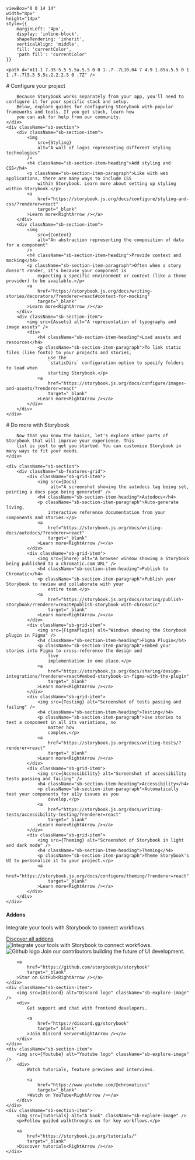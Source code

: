 
    viewBox="0 0 14 14"
    width="8px"
    height="14px"
    style={{
        marginLeft: '4px',
        display: 'inline-block',
        shapeRendering: 'inherit',
        verticalAlign: 'middle',
        fill: 'currentColor',
        'path fill': 'currentColor'
    }}
>
    <path d="m11.1 7.35-5.5 5.5a.5.5 0 0 1-.7-.7L10.04 7 4.9 1.85a.5.5 0 1 1 .7-.7l5.5 5.5c.2.2.2.5 0 .7Z" />
</svg>

<Meta title="Configure your project" />

<div className="sb-container">
    <div className='sb-section-title'>
        # Configure your project

        Because Storybook works separately from your app, you'll need to configure it for your specific stack and setup.
        Below, explore guides for configuring Storybook with popular frameworks and tools. If you get stuck, learn how
        you can ask for help from our community.
    </div>
    <div className="sb-section">
        <div className="sb-section-item">
            <img
                src={Styling}
                alt="A wall of logos representing different styling technologies"
            />
            <h4 className="sb-section-item-heading">Add styling and CSS</h4>
            <p className="sb-section-item-paragraph">Like with web applications, there are many ways to include CSS
                within Storybook. Learn more about setting up styling within Storybook.</p>
            <a
                href="https://storybook.js.org/docs/configure/styling-and-css/?renderer=react"
                target="_blank"
            >Learn more<RightArrow /></a>
        </div>
        <div className="sb-section-item">
            <img
                src={Context}
                alt="An abstraction representing the composition of data for a component"
            />
            <h4 className="sb-section-item-heading">Provide context and mocking</h4>
            <p className="sb-section-item-paragraph">Often when a story doesn't render, it's because your component is
                expecting a specific environment or context (like a theme provider) to be available.</p>
            <a
                href="https://storybook.js.org/docs/writing-stories/decorators/?renderer=react#context-for-mocking"
                target="_blank"
            >Learn more<RightArrow /></a>
        </div>
        <div className="sb-section-item">
            <img src={Assets} alt="A representation of typography and image assets" />
            <div>
                <h4 className="sb-section-item-heading">Load assets and resources</h4>
                <p className="sb-section-item-paragraph">To link static files (like fonts) to your projects and stories,
                    use the
                    `staticDirs` configuration option to specify folders to load when
                    starting Storybook.</p>
                <a
                    href="https://storybook.js.org/docs/configure/images-and-assets/?renderer=react"
                    target="_blank"
                >Learn more<RightArrow /></a>
            </div>
        </div>
    </div>
</div>
<div className="sb-container">
    <div className='sb-section-title'>
        # Do more with Storybook

        Now that you know the basics, let's explore other parts of Storybook that will improve your experience. This
        list is just to get you started. You can customise Storybook in many ways to fit your needs.
    </div>

    <div className="sb-section">
        <div className="sb-features-grid">
            <div className="sb-grid-item">
                <img src={Docs}
                     alt="A screenshot showing the autodocs tag being set, pointing a docs page being generated" />
                <h4 className="sb-section-item-heading">Autodocs</h4>
                <p className="sb-section-item-paragraph">Auto-generate living,
                    interactive reference documentation from your components and stories.</p>
                <a
                    href="https://storybook.js.org/docs/writing-docs/autodocs/?renderer=react"
                    target="_blank"
                >Learn more<RightArrow /></a>
            </div>
            <div className="sb-grid-item">
                <img src={Share} alt="A browser window showing a Storybook being published to a chromatic.com URL" />
                <h4 className="sb-section-item-heading">Publish to Chromatic</h4>
                <p className="sb-section-item-paragraph">Publish your Storybook to review and collaborate with your
                    entire team.</p>
                <a
                    href="https://storybook.js.org/docs/sharing/publish-storybook/?renderer=react#publish-storybook-with-chromatic"
                    target="_blank"
                >Learn more<RightArrow /></a>
            </div>
            <div className="sb-grid-item">
                <img src={FigmaPlugin} alt="Windows showing the Storybook plugin in Figma" />
                <h4 className="sb-section-item-heading">Figma Plugin</h4>
                <p className="sb-section-item-paragraph">Embed your stories into Figma to cross-reference the design and
                    live
                    implementation in one place.</p>
                <a
                    href="https://storybook.js.org/docs/sharing/design-integrations/?renderer=react#embed-storybook-in-figma-with-the-plugin"
                    target="_blank"
                >Learn more<RightArrow /></a>
            </div>
            <div className="sb-grid-item">
                <img src={Testing} alt="Screenshot of tests passing and failing" />
                <h4 className="sb-section-item-heading">Testing</h4>
                <p className="sb-section-item-paragraph">Use stories to test a component in all its variations, no
                    matter how
                    complex.</p>
                <a
                    href="https://storybook.js.org/docs/writing-tests/?renderer=react"
                    target="_blank"
                >Learn more<RightArrow /></a>
            </div>
            <div className="sb-grid-item">
                <img src={Accessibility} alt="Screenshot of accessibility tests passing and failing" />
                <h4 className="sb-section-item-heading">Accessibility</h4>
                <p className="sb-section-item-paragraph">Automatically test your components for a11y issues as you
                    develop.</p>
                <a
                    href="https://storybook.js.org/docs/writing-tests/accessibility-testing/?renderer=react"
                    target="_blank"
                >Learn more<RightArrow /></a>
            </div>
            <div className="sb-grid-item">
                <img src={Theming} alt="Screenshot of Storybook in light and dark mode" />
                <h4 className="sb-section-item-heading">Theming</h4>
                <p className="sb-section-item-paragraph">Theme Storybook's UI to personalize it to your project.</p>
                <a
                    href="https://storybook.js.org/docs/configure/theming/?renderer=react"
                    target="_blank"
                >Learn more<RightArrow /></a>
            </div>
        </div>
    </div>
</div>
<div className='sb-addon'>
    <div className='sb-addon-text'>
        <h4>Addons</h4>
        <p className="sb-section-item-paragraph">Integrate your tools with Storybook to connect workflows.</p>
        <a
            href="https://storybook.js.org/addons/"
            target="_blank"
        >Discover all addons<RightArrow /></a>
    </div>
    <div className='sb-addon-img'>
        <img src={AddonLibrary} alt="Integrate your tools with Storybook to connect workflows." />
    </div>
</div>

<div className="sb-section sb-socials">
    <div className="sb-section-item">
        <img src={Github} alt="Github logo" className="sb-explore-image" />
        Join our contributors building the future of UI development.

        <a
            href="https://github.com/storybookjs/storybook"
            target="_blank"
        >Star on GitHub<RightArrow /></a>
    </div>
    <div className="sb-section-item">
        <img src={Discord} alt="Discord logo" className="sb-explore-image" />
        <div>
            Get support and chat with frontend developers.

            <a
                href="https://discord.gg/storybook"
                target="_blank"
            >Join Discord server<RightArrow /></a>
        </div>
    </div>
    <div className="sb-section-item">
        <img src={Youtube} alt="Youtube logo" className="sb-explore-image" />
        <div>
            Watch tutorials, feature previews and interviews.

            <a
                href="https://www.youtube.com/@chromaticui"
                target="_blank"
            >Watch on YouTube<RightArrow /></a>
        </div>
    </div>
    <div className="sb-section-item">
        <img src={Tutorials} alt="A book" className="sb-explore-image" />
        <p>Follow guided walkthroughs on for key workflows.</p>

        <a
            href="https://storybook.js.org/tutorials/"
            target="_blank"
        >Discover tutorials<RightArrow /></a>
    </div>
</div>

<style>
    {`
  .sb-container {
    margin-bottom: 48px;
  }

                      .sb-section {
                        width: 100%;
                        display: flex;
                        flex-direction: row;
                        gap: 20px;
                      }

                      img {
                        object-fit: cover;
                      }

                      .sb-section-title {
                        margin-bottom: 32px;
                      }

                      .sb-section a:not(h1 a, h2 a, h3 a) {
                        font-size: 14px;
                      }

                      .sb-section-item, .sb-grid-item {
                        flex: 1;
                        display: flex;
                        flex-direction: column;
                      }

                      .sb-section-item-heading {
                        padding-top: 20px !important;
                        padding-bottom: 5px !important;
                        margin: 0 !important;
                      }
                      .sb-section-item-paragraph {
                        margin: 0;
                        padding-bottom: 10px;
                      }

                      .sb-chevron {
                        margin-left: 5px;
                      }

                      .sb-features-grid {
                        display: grid;
                        grid-template-columns: repeat(2, 1fr);
                        grid-gap: 32px 20px;
                      }

                      .sb-socials {
                        display: grid;
                        grid-template-columns: repeat(4, 1fr);
                      }

                      .sb-socials p {
                        margin-bottom: 10px;
                      }

                      .sb-explore-image {
                        max-height: 32px;
                        align-self: flex-start;
                      }

                      .sb-addon {
                        width: 100%;
                        display: flex;
                        align-items: center;
                        position: relative;
                        background-color: #EEF3F8;
                        border-radius: 5px;
                        border: 1px solid rgba(0, 0, 0, 0.05);
                        background: #EEF3F8;
                        height: 180px;
                        margin-bottom: 48px;
                        overflow: hidden;
                      }

                      .sb-addon-text {
                        padding-left: 48px;
                        max-width: 240px;
                      }

                      .sb-addon-text h4 {
                        padding-top: 0px;
                      }

                      .sb-addon-img {
                        position: absolute;
                        left: 345px;
                        top: 0;
                        height: 100%;
                        width: 200%;
                        overflow: hidden;
                      }

                      .sb-addon-img img {
                        width: 650px;
                        transform: rotate(-15deg);
                        margin-left: 40px;
                        margin-top: -72px;
                        box-shadow: 0 0 1px rgba(255, 255, 255, 0);
                        backface-visibility: hidden;
                      }

                      @media screen and (max-width: 800px) {
                        .sb-addon-img {
                          left: 300px;
                        }
                      }

                      @media screen and (max-width: 600px) {
                        .sb-section {
                          flex-direction: column;
                        }

                        .sb-features-grid {
                          grid-template-columns: repeat(1, 1fr);
                        }

                        .sb-socials {
                          grid-template-columns: repeat(2, 1fr);
                        }

                        .sb-addon {
                          height: 280px;
                          align-items: flex-start;
                          padding-top: 32px;
                          overflow: hidden;
                        }

                        .sb-addon-text {
                          padding-left: 24px;
                        }

                        .sb-addon-img {
                          right: 0;
                          left: 0;
                          top: 130px;
                          bottom: 0;
                          overflow: hidden;
                          height: auto;
                          width: 124%;
                        }

                        .sb-addon-img img {
                          width: 1200px;
                          transform: rotate(-12deg);
                          margin-left: 0;
                          margin-top: 48px;
                          margin-bottom: -40px;
                          margin-left: -24px;
                        }
                      }
`}
</style>
